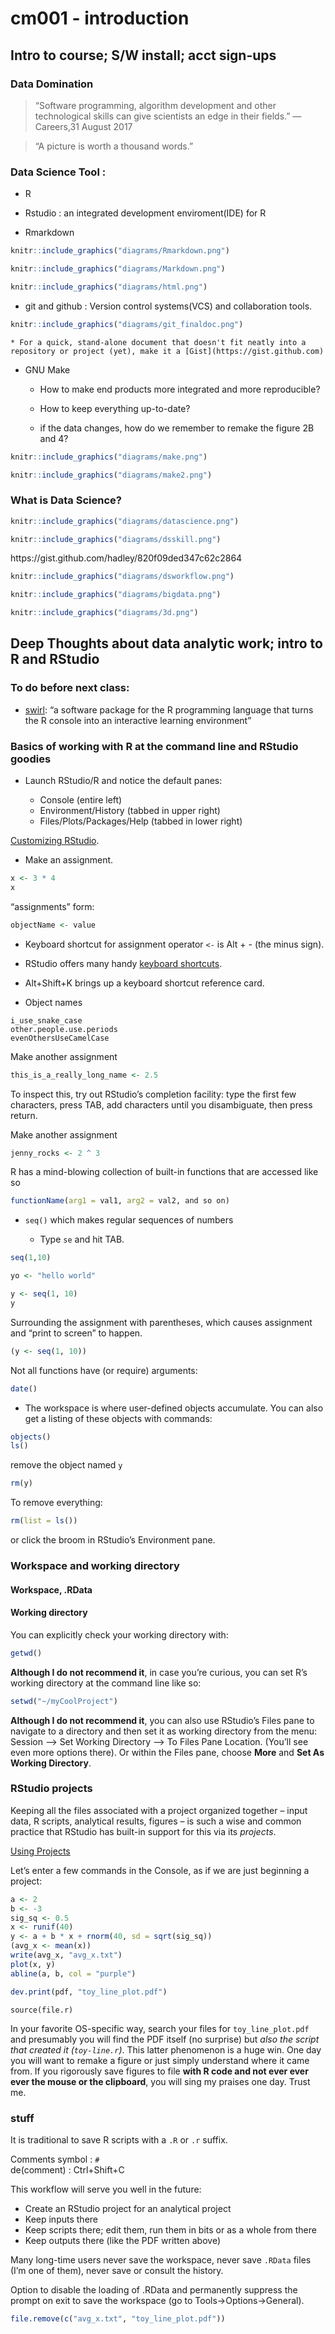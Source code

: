 # cm001 - introduction 


## Intro to course; S/W install; acct sign-ups

### Data Domination

> "Software programming, algorithm development and other technological skills can give scientists an edge in their fields."
> --- Careers,31 August 2017

> "A picture is worth a thousand words."


### Data Science Tool :

- R

- Rstudio : an integrated development enviroment(IDE) for R

- Rmarkdown

```r
knitr::include_graphics("diagrams/Rmarkdown.png")
```

```r
knitr::include_graphics("diagrams/Markdown.png")
```

```r
knitr::include_graphics("diagrams/html.png")
```


- git and github : Version control systems(VCS) and collaboration tools.

```r
knitr::include_graphics("diagrams/git_finaldoc.png")
```

    * For a quick, stand-alone document that doesn't fit neatly into a repository or project (yet), make it a [Gist](https://gist.github.com)


- GNU Make

    * How to make end products more integrated and more reproducible?
    
    * How to keep everything up-to-date?
    
    * if the data changes, how do we remember to remake the figure 2B and 4?


```r
knitr::include_graphics("diagrams/make.png")
```


```r
knitr::include_graphics("diagrams/make2.png")
```


### What is Data Science?


```r
knitr::include_graphics("diagrams/datascience.png")
```


```r
knitr::include_graphics("diagrams/dsskill.png")
```

https://gist.github.com/hadley/820f09ded347c62c2864

```r
knitr::include_graphics("diagrams/dsworkflow.png")
```


```r
knitr::include_graphics("diagrams/bigdata.png")
```


```r
knitr::include_graphics("diagrams/3d.png")
```


## Deep Thoughts about data analytic work; intro to R and RStudio

### To do before next class:

-  [swirl](http://swirlstats.com): "a software package for the R programming language that turns the R console into an interactive learning environment"


### Basics of working with R at the command line and RStudio goodies

- Launch RStudio/R and notice the default panes:

  * Console (entire left)
  * Environment/History (tabbed in upper right)
  * Files/Plots/Packages/Help (tabbed in lower right)

[Customizing RStudio](https://support.rstudio.com/hc/en-us/articles/200549016-Customizing-RStudio).

- Make an assignment.

```r
x <- 3 * 4
x
```

"assignments" form:

```r
objectName <- value
```

  * Keyboard shortcut for assignment operator `<-` is Alt + - (the minus sign).

  * RStudio offers many handy [keyboard shortcuts](https://support.rstudio.com/hc/en-us/articles/200711853-Keyboard-Shortcuts). 
  
  * Alt+Shift+K brings up a keyboard shortcut reference card.


- Object names 

```
i_use_snake_case
other.people.use.periods
evenOthersUseCamelCase
```

Make another assignment
```r
this_is_a_really_long_name <- 2.5
```

To inspect this, try out RStudio's completion facility: type the first few characters, press TAB, add characters until you disambiguate, then press return.

Make another assignment
```r
jenny_rocks <- 2 ^ 3
```

R has a mind-blowing collection of built-in functions that are accessed like so

```r
functionName(arg1 = val1, arg2 = val2, and so on)
```

- `seq()` which makes regular sequences of numbers

    * Type `se` and hit TAB.
    
```r
seq(1,10)
```


```r
yo <- "hello world"
```


```r
y <- seq(1, 10)
y
```

Surrounding the assignment with parentheses, which causes assignment and "print to screen" to happen.

```r
(y <- seq(1, 10))
```

Not all functions have (or require) arguments:

```r
date()
```

- The workspace is where user-defined objects accumulate. You can also get a listing of these objects with commands:

```r
objects()
ls()
```

remove the object named `y`

```r
rm(y)
```

To remove everything:

```r
rm(list = ls())
```

or click the broom in RStudio's Environment pane.

### Workspace and working directory

#### Workspace, .RData

#### Working directory

You can explicitly check your working directory with:

```r
getwd()
```

__Although I do not recommend it__, in case you're curious, you can set R's working directory at the command line like so:

```r
setwd("~/myCoolProject")
```

__Although I do not recommend it__, you can also use RStudio's Files pane to navigate to a directory and then set it as working directory from the menu: Session --> Set Working Directory --> To Files Pane Location. (You'll see even more options there). Or within the Files pane, choose __More__ and __Set As
Working Directory__.

### RStudio projects

Keeping all the files associated with a project organized together -- input data, R scripts, analytical results, figures -- is such a wise and common practice that RStudio has built-in support for this via its _projects_.

[Using Projects](https://support.rstudio.com/hc/en-us/articles/200526207-Using-Projects)


Let's enter a few commands in the Console, as if we are just beginning a project:

```r
a <- 2
b <- -3
sig_sq <- 0.5
x <- runif(40)
y <- a + b * x + rnorm(40, sd = sqrt(sig_sq))
(avg_x <- mean(x))
write(avg_x, "avg_x.txt")
plot(x, y)
abline(a, b, col = "purple")
```


```r
dev.print(pdf, "toy_line_plot.pdf")
```

```
source(file.r)
```

In your favorite OS-specific way, search your files for `toy_line_plot.pdf` and presumably you will find the PDF itself (no surprise) but _also the script that created it (`toy-line.r`)_. This latter phenomenon is a huge win. One day you will want to remake a figure or just simply understand where it came from. If you rigorously save figures to file __with R code and not ever ever ever the mouse or the clipboard__, you will sing my praises one day. Trust me.

### stuff

It is traditional to save R scripts with a `.R` or `.r` suffix. 

Comments symbol : `#`  
de(comment) : Ctrl+Shift+C 

This workflow will serve you well in the future:

  * Create an RStudio project for an analytical project
  * Keep inputs there
  * Keep scripts there; edit them, run them in bits or as a whole from there
  * Keep outputs there (like the PDF written above)

Many long-time users never save the workspace, never save `.RData` files (I'm one of them), never save or consult the history. 

Option to disable the loading of .RData and permanently suppress the prompt on exit to save the workspace (go to Tools->Options->General).

```r
file.remove(c("avg_x.txt", "toy_line_plot.pdf"))
```




